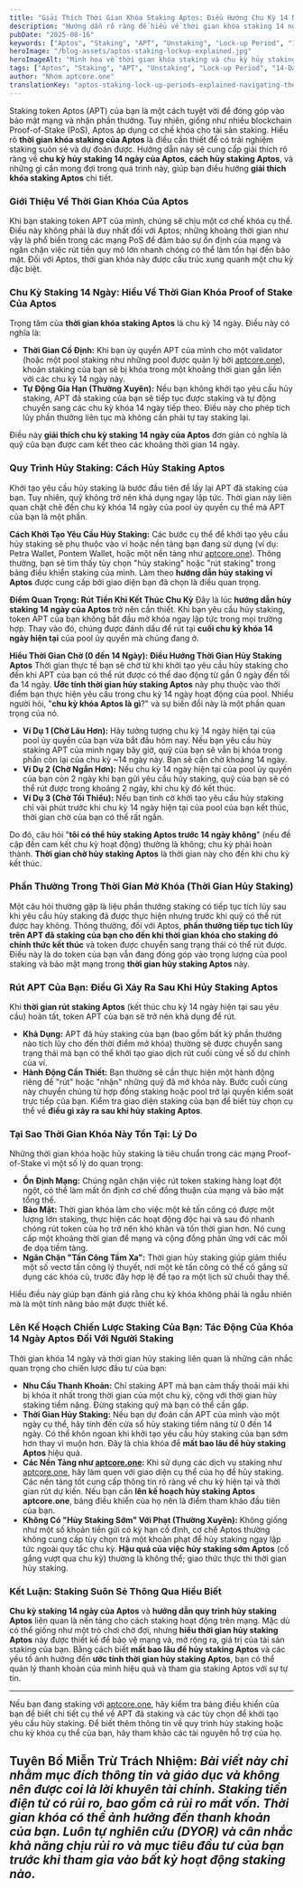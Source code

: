 ```yaml
---
title: "Giải Thích Thời Gian Khóa Staking Aptos: Điều Hướng Chu Kỳ 14 Ngày & Hủy Staking"
description: "Hướng dẫn rõ ràng để hiểu về thời gian khóa staking 14 ngày của Aptos, quy trình hủy staking và cách lên kế hoạch rút APT hiệu quả."
pubDate: "2025-08-16"
keywords: ["Aptos", "Staking", "APT", "Unstaking", "Lock-up Period", "14-Day Cycle", "Crypto Rewards", "aptcore.one", "Withdrawal", "Unbonding Period"]
heroImage: "/blog-assets/aptos-staking-lockup-explained.jpg"
heroImageAlt: "Minh họa về thời gian khóa staking và chu kỳ hủy staking của Aptos"
tags: ["Aptos", "Staking", "APT", "Unstaking", "Lock-up Period", "14-Day Cycle", "Crypto Rewards", "aptcore.one", "Withdrawal", "Unbonding Period"]
author: "Nhóm aptcore.one"
translationKey: "aptos-staking-lock-up-periods-explained-navigating-the-14-day-cycle-unstaking"
---
```


Staking token Aptos (APT) của bạn là một cách tuyệt vời để đóng góp vào bảo mật mạng và nhận phần thưởng. Tuy nhiên, giống như nhiều blockchain Proof-of-Stake (PoS), Aptos áp dụng cơ chế khóa cho tài sản staking. Hiểu rõ **thời gian khóa staking của Aptos** là điều cần thiết để có trải nghiệm staking suôn sẻ và dự đoán được. Hướng dẫn này sẽ cung cấp giải thích rõ ràng về **chu kỳ hủy staking 14 ngày của Aptos**, **cách hủy staking Aptos**, và những gì cần mong đợi trong quá trình này, giúp bạn điều hướng **giải thích khóa staking Aptos** chi tiết.

### Giới Thiệu Về Thời Gian Khóa Của Aptos

Khi bạn staking token APT của mình, chúng sẽ chịu một cơ chế khóa cụ thể. Điều này không phải là duy nhất đối với Aptos; những khoảng thời gian như vậy là phổ biến trong các mạng PoS để đảm bảo sự ổn định của mạng và ngăn chặn việc rút tiền quy mô lớn nhanh chóng có thể làm tổn hại đến bảo mật. Đối với Aptos, thời gian khóa này được cấu trúc xung quanh một chu kỳ đặc biệt.

### Chu Kỳ Staking 14 Ngày: Hiểu Về Thời Gian Khóa Proof of Stake Của Aptos

Trọng tâm của **thời gian khóa staking Aptos** là chu kỳ 14 ngày. Điều này có nghĩa là:

* **Thời Gian Cố Định:** Khi bạn ủy quyền APT của mình cho một validator (hoặc một pool staking như những pool được quản lý bởi [aptcore.one](https://aptcore.one)), khoản staking của bạn sẽ bị khóa trong một khoảng thời gian gắn liền với các chu kỳ 14 ngày này.
* **Tự Động Gia Hạn (Thường Xuyên):** Nếu bạn không khởi tạo yêu cầu hủy staking, APT đã staking của bạn sẽ tiếp tục được staking và tự động chuyển sang các chu kỳ khóa 14 ngày tiếp theo. Điều này cho phép tích lũy phần thưởng liên tục mà không cần phải tự tay staking lại.

Điều này **giải thích chu kỳ staking 14 ngày của Aptos** đơn giản có nghĩa là quỹ của bạn được cam kết theo các khoảng thời gian 14 ngày.

### Quy Trình Hủy Staking: Cách Hủy Staking Aptos

Khởi tạo yêu cầu hủy staking là bước đầu tiên để lấy lại APT đã staking của bạn. Tuy nhiên, quỹ không trở nên khả dụng ngay lập tức. Thời gian này liên quan chặt chẽ đến chu kỳ khóa 14 ngày của pool ủy quyền cụ thể mà APT của bạn là một phần.

**Cách Khởi Tạo Yêu Cầu Hủy Staking:**
Các bước cụ thể để khởi tạo yêu cầu hủy staking sẽ phụ thuộc vào ví hoặc nền tảng bạn đang sử dụng (ví dụ: Petra Wallet, Pontem Wallet, hoặc một nền tảng như [aptcore.one](https://aptcore.one)). Thông thường, bạn sẽ tìm thấy tùy chọn "hủy staking" hoặc "rút staking" trong bảng điều khiển staking của mình. Làm theo **hướng dẫn hủy staking ví Aptos** được cung cấp bởi giao diện bạn đã chọn là điều quan trọng.

**Điểm Quan Trọng: Rút Tiền Khi Kết Thúc Chu Kỳ**
Đây là lúc **hướng dẫn hủy staking 14 ngày của Aptos** trở nên cần thiết. Khi bạn yêu cầu hủy staking, token APT của bạn không bắt đầu mở khóa ngay lập tức trong mọi trường hợp. Thay vào đó, chúng được đánh dấu để rút tại **cuối chu kỳ khóa 14 ngày hiện tại** của pool ủy quyền mà chúng đang ở.

**Hiểu Thời Gian Chờ (0 đến 14 Ngày): Điều Hướng Thời Gian Hủy Staking Aptos**
Thời gian thực tế bạn sẽ chờ từ khi khởi tạo yêu cầu hủy staking cho đến khi APT của bạn có thể rút được có thể dao động từ gần 0 ngày đến tối đa 14 ngày. **Ước tính thời gian hủy staking Aptos** này phụ thuộc vào thời điểm bạn thực hiện yêu cầu trong chu kỳ 14 ngày hoạt động của pool. Nhiều người hỏi, "**chu kỳ khóa Aptos là gì**?" và sự biến đổi này là một phần quan trọng của nó.

* **Ví Dụ 1 (Chờ Lâu Hơn):** Hãy tưởng tượng chu kỳ 14 ngày hiện tại của pool ủy quyền của bạn vừa bắt đầu hôm nay. Nếu bạn yêu cầu hủy staking APT của mình ngay bây giờ, quỹ của bạn sẽ vẫn bị khóa trong phần còn lại của chu kỳ ~14 ngày này. Bạn sẽ cần chờ khoảng 14 ngày.
* **Ví Dụ 2 (Chờ Ngắn Hơn):** Nếu chu kỳ 14 ngày hiện tại của pool ủy quyền của bạn còn 2 ngày khi bạn gửi yêu cầu hủy staking, quỹ của bạn sẽ có thể rút được trong khoảng 2 ngày, khi chu kỳ đó kết thúc.
* **Ví Dụ 3 (Chờ Tối Thiểu):** Nếu bạn tình cờ khởi tạo yêu cầu hủy staking chỉ vài phút trước khi chu kỳ 14 ngày hiện tại của pool của bạn kết thúc, thời gian chờ của bạn có thể rất ngắn.

Do đó, câu hỏi "**tôi có thể hủy staking Aptos trước 14 ngày không**" (nếu đề cập đến cam kết chu kỳ hoạt động) thường là không; chu kỳ phải hoàn thành. **Thời gian chờ hủy staking Aptos** là thời gian này cho đến khi chu kỳ kết thúc.

### Phần Thưởng Trong Thời Gian Mở Khóa (Thời Gian Hủy Staking)

Một câu hỏi thường gặp là liệu phần thưởng staking có tiếp tục tích lũy sau khi yêu cầu hủy staking đã được thực hiện nhưng trước khi quỹ có thể rút được hay không. Thông thường, đối với Aptos, **phần thưởng tiếp tục tích lũy trên APT đã staking của bạn cho đến khi thời gian khóa cho staking đó chính thức kết thúc** và token được chuyển sang trạng thái có thể rút được. Điều này là do token của bạn vẫn đang đóng góp vào trọng lượng của pool staking và bảo mật mạng trong **thời gian hủy staking Aptos** này.

### Rút APT Của Bạn: Điều Gì Xảy Ra Sau Khi Hủy Staking Aptos

Khi **thời gian rút staking Aptos** (kết thúc chu kỳ 14 ngày hiện tại sau yêu cầu) hoàn tất, token APT của bạn sẽ trở nên khả dụng để rút.

* **Khả Dụng:** APT đã hủy staking của bạn (bao gồm bất kỳ phần thưởng nào tích lũy cho đến thời điểm mở khóa) thường sẽ được chuyển sang trạng thái mà bạn có thể khởi tạo giao dịch rút cuối cùng về số dư chính của ví.
* **Hành Động Cần Thiết:** Bạn thường sẽ cần thực hiện một hành động riêng để "rút" hoặc "nhận" những quỹ đã mở khóa này. Bước cuối cùng này chuyển chúng từ hợp đồng staking hoặc pool trở lại quyền kiểm soát trực tiếp của bạn. Kiểm tra giao diện staking của bạn để biết tùy chọn cụ thể về **điều gì xảy ra sau khi hủy staking Aptos**.

### Tại Sao Thời Gian Khóa Này Tồn Tại: Lý Do

Những thời gian khóa hoặc hủy staking là tiêu chuẩn trong các mạng Proof-of-Stake vì một số lý do quan trọng:

* **Ổn Định Mạng:** Chúng ngăn chặn việc rút token staking hàng loạt đột ngột, có thể làm mất ổn định cơ chế đồng thuận của mạng và bảo mật tổng thể.
* **Bảo Mật:** Thời gian khóa làm cho việc một kẻ tấn công có được một lượng lớn staking, thực hiện các hoạt động độc hại và sau đó nhanh chóng rút token của họ trở nên khó khăn và tốn thời gian hơn. Nó cung cấp một khoảng thời gian để mạng và cộng đồng phản ứng với các mối đe dọa tiềm tàng.
* **Ngăn Chặn "Tấn Công Tầm Xa":** Thời gian hủy staking giúp giảm thiểu một số vectơ tấn công lý thuyết, nơi một kẻ tấn công có thể cố gắng sử dụng các khóa cũ, trước đây hợp lệ để tạo ra một lịch sử chuỗi thay thế.

Hiểu điều này giúp bạn đánh giá rằng chu kỳ khóa không phải là ngẫu nhiên mà là một tính năng bảo mật được thiết kế.

### Lên Kế Hoạch Chiến Lược Staking Của Bạn: Tác Động Của Khóa 14 Ngày Aptos Đối Với Người Staking

Thời gian khóa 14 ngày và thời gian hủy staking liên quan là những cân nhắc quan trọng cho chiến lược đầu tư của bạn:

* **Nhu Cầu Thanh Khoản:** Chỉ staking APT mà bạn cảm thấy thoải mái khi bị khóa ít nhất trong thời gian của một chu kỳ, cộng với thời gian hủy staking tiềm năng. Đừng staking quỹ mà bạn có thể cần gấp.
* **Thời Gian Hủy Staking:** Nếu bạn dự đoán cần APT của mình vào một ngày cụ thể, hãy tính đến cửa sổ hủy staking tiềm năng từ 0 đến 14 ngày. Có thể khôn ngoan khi khởi tạo yêu cầu hủy staking của bạn sớm hơn thay vì muộn hơn. Đây là chìa khóa để **mất bao lâu để hủy staking Aptos** hiệu quả.
* **Các Nền Tảng như [aptcore.one](https://aptcore.one):** Khi sử dụng các dịch vụ staking như [aptcore.one](https://aptcore.one), hãy làm quen với giao diện cụ thể của họ để hủy staking. Các nền tảng tốt cung cấp thông tin rõ ràng về chu kỳ hiện tại và thời gian rút dự kiến. Nếu bạn cần **lên kế hoạch hủy staking Aptos aptcore.one**, bảng điều khiển của họ nên là điểm tham khảo đầu tiên của bạn.
* **Không Có "Hủy Staking Sớm" Với Phạt (Thường Xuyên):** Không giống như một số khoản tiền gửi có kỳ hạn cố định, cơ chế Aptos thường không cung cấp tùy chọn trả một khoản phạt để hủy staking ngay lập tức ngoài quy tắc chu kỳ. **Hậu quả của việc hủy staking sớm Aptos** (cố gắng vượt qua chu kỳ) thường là không thể; giao thức thực thi thời gian hủy staking.

### Kết Luận: Staking Suôn Sẻ Thông Qua Hiểu Biết

**Chu kỳ staking 14 ngày của Aptos** và **hướng dẫn quy trình hủy staking Aptos** liên quan là nền tảng cho cách staking hoạt động trên mạng. Mặc dù có thể giống như một trò chơi chờ đợi, nhưng **hiểu thời gian hủy staking Aptos** này được thiết kế để bảo vệ mạng và, mở rộng ra, giá trị của tài sản staking của bạn. Bằng cách biết **mất bao lâu để hủy staking Aptos** và các yếu tố ảnh hưởng đến **ước tính thời gian hủy staking Aptos**, bạn có thể quản lý thanh khoản của mình hiệu quả và tham gia staking Aptos với sự tự tin.

---

Nếu bạn đang staking với [aptcore.one](https://aptcore.one), hãy kiểm tra bảng điều khiển của bạn để biết chi tiết cụ thể về APT đã staking và các tùy chọn để khởi tạo yêu cầu hủy staking. Để biết thêm thông tin về quy trình hủy staking hoặc chu kỳ khóa cụ thể của bạn, hãy tham khảo các tài nguyên hỗ trợ của họ.

**Tuyên Bố Miễn Trừ Trách Nhiệm:** *Bài viết này chỉ nhằm mục đích thông tin và giáo dục và không nên được coi là lời khuyên tài chính. Staking tiền điện tử có rủi ro, bao gồm cả rủi ro mất vốn. Thời gian khóa có thể ảnh hưởng đến thanh khoản của bạn. Luôn tự nghiên cứu (DYOR) và cân nhắc khả năng chịu rủi ro và mục tiêu đầu tư của bạn trước khi tham gia vào bất kỳ hoạt động staking nào.*
---
